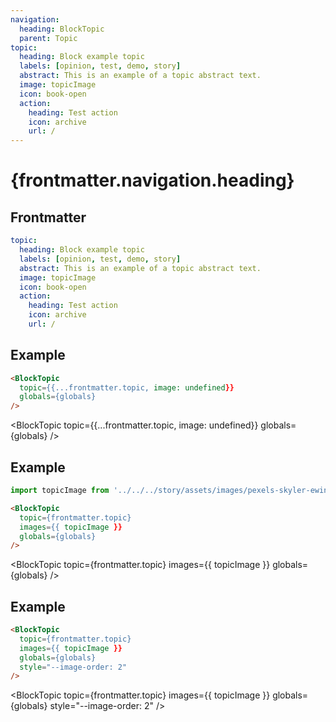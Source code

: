 ```yaml
---
navigation:
  heading: BlockTopic
  parent: Topic
topic:
  heading: Block example topic
  labels: [opinion, test, demo, story]
  abstract: This is an example of a topic abstract text.
  image: topicImage
  icon: book-open
  action:
    heading: Test action
    icon: archive
    url: /
---
```


# {frontmatter.navigation.heading}
## Frontmatter
```yaml
topic:
  heading: Block example topic
  labels: [opinion, test, demo, story]
  abstract: This is an example of a topic abstract text.
  image: topicImage
  icon: book-open
  action:
    heading: Test action
    icon: archive
    url: /
```

## Example
```html
<BlockTopic
  topic={{...frontmatter.topic, image: undefined}}
  globals={globals}
/>
```
<BlockTopic
  topic={{...frontmatter.topic, image: undefined}}
  globals={globals}
/>

## Example
```js
import topicImage from '../../../story/assets/images/pexels-skyler-ewing-4596712.jpg'
```
```html
<BlockTopic
  topic={frontmatter.topic}
  images={{ topicImage }}
  globals={globals}
/>
```
<BlockTopic
  topic={frontmatter.topic}
  images={{ topicImage }}
  globals={globals}
/>

## Example
```html
<BlockTopic
  topic={frontmatter.topic}
  images={{ topicImage }}
  globals={globals}
  style="--image-order: 2"
/>
```
<BlockTopic
  topic={frontmatter.topic}
  images={{ topicImage }}
  globals={globals}
  style="--image-order: 2"
/>
